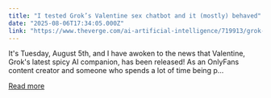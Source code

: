 ```yaml
---
title: "I tested Grok’s Valentine sex chatbot and it (mostly) behaved"
date: "2025-08-06T17:34:05.000Z"
link: "https://www.theverge.com/ai-artificial-intelligence/719913/grok-valentine-test"
---
```


It's Tuesday, August 5th, and I have awoken to the news that Valentine, Grok's latest spicy AI companion, has been released! As an OnlyFans content creator and someone who spends a lot of time being p...

[Read more](https://www.theverge.com/ai-artificial-intelligence/719913/grok-valentine-test)
